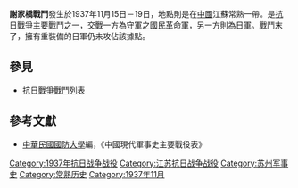 {{Infobox Military Conflict|
campaign=|
image=|
caption=|
conflict=謝家橋戰鬥|
date=1937年11月15日－19日|
place=[[中國|中國]]江蘇常熟|
result=日軍於17日總攻擊，176師蔡朝錕團長陣亡，18日戰局混亂，日軍之後仍無法攻佔謝家橋|
combatant1=中華民國國民革命軍21集團軍廖磊部、四八軍韋雲淞部、16師王凌雲部、171師楊俊昌部、173師賀維珍部、174師張光瑋部、176師區壽年部、十五集團軍羅卓英部|
combatant2=日軍之中國派遣軍第三聯隊（重武器裝備）| 
commander1=廖磊、韋雲淞、王凌雲、楊俊昌、賀維珍、張光瑋、區壽年、羅卓英|
commander2=－|
strength1=十萬|
strength2=|
casualties1=|
casualties2=|
}}
'''謝家橋戰鬥'''發生於1937年11月15日－19日，地點則是在[[中國|中國]]江蘇常熟一帶。是[[抗日戰爭|抗日戰爭]]主要戰鬥之一，交戰一方為守軍之[[國民革命軍|國民革命軍]]，另一方則為日軍。戰鬥末了，擁有重裝備的日軍仍未攻佔該據點。
==參見==
*[[抗日戰爭戰鬥列表|抗日戰爭戰鬥列表]]
==參考文獻==
*[[中華民國|中華民國]][[國防大學_(臺灣)|國防大學]]編，《中國現代軍事史主要戰役表》

[[Category:1937年抗日战争战役|Category:1937年抗日战争战役]]
[[Category:江苏抗日战争战役|Category:江苏抗日战争战役]]
[[Category:苏州军事史|Category:苏州军事史]]
[[Category:常熟历史|Category:常熟历史]]
[[Category:1937年11月|Category:1937年11月]]